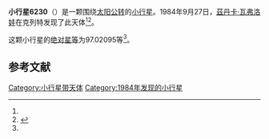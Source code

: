 {{Infobox planet
| bgcolour = #FFFFC0
| name = 6230
| symbol = 
| image = 
| caption = 
| discovery = yes
| discovery_ref = 
| discoverer = [[茲丹卡·瓦弗洛娃|茲丹卡·瓦弗洛娃]]
| discovery_site = [[克列特|克列特]] 
| discovered = 1984年9月27日
| designations = yes
| mp_name = 
| named_after = 
| alt_names = 1984 SG1/ 1986 AB2
| mp_category = [[主带小行星|主带小行星]]
| orbit_ref = <ref name="a">[http://ssd.jpl.nasa.gov/sbdb.cgi?sstr=6230 6230] {{Wayback|url=http://ssd.jpl.nasa.gov/sbdb.cgi?sstr=6230 |date=20110610024211 }}，小行星數據庫瀏覽器（JPL Small-Body Database Browser）－[[美国国家航空航天局|美国国家航空航天局]]喷气推进实验室</ref>
| epoch = 2456400.5 (2013年4月18日更新)
| aphelion = {{convert|3.0148736|AU|km|3|abbr=on|lk=out}}
| perihelion = {{convert|2.5509202|AU|km|3|abbr=on}}
| semimajor = {{convert|2.7828969|AU|km|3|abbr=on}}
| eccentricity = 0.083358
| period = 1695.680786 [[日|日]]<br />4.64[[儒略年|儒略年]]
| avg_speed = 
| inclination = 3.27739
| asc_node = 287.10364
| mean_anomaly = 
| arg_peri = 97.02095
| satellites = 
| physical_characteristics = yes
| dimensions = 
| mass = 
| density = 
| surface_grav = 
| escape_velocity = 
| sidereal_day = 
| axial_tilt = 
| pole_ecliptic_lat = 
| pole_ecliptic_lon = 
| albedo = 
| temperatures= 
| temp_name1 = 
| mean_temp_1 = 
| max_temp_1 = 
| temp_name2 = 
| max_temp_2 = 
| spectral_type = 
| abs_magnitude = 97.02095
}}

'''小行星6230'''（{{lang-en|6230}}）是一颗围绕[[太阳|太阳]][[公转|公转]]的[[小行星|小行星]]。1984年9月27日，[[茲丹卡·瓦弗洛娃|茲丹卡·瓦弗洛娃]]在克列特发现了此天体<ref name="a" /><ref>{{cite news|title=小行星列表|url=http://cfa-www.harvard.edu/iau/lists/NumberedMPs.txt|accessdate=2013-07-08|newspaper=哈佛大学|archive-date=2008-05-17|archive-url=https://web.archive.org/web/20080517010638/http://cfa-www.harvard.edu/iau/lists/NumberedMPs.txt|dead-url=no}}</ref>。

这颗小行星的[[绝对星等|绝对星等]]为97.02095等<ref name="a" />。

==参考文献==
{{reflist}}
{{Minor Planet Number|[[小行星6229|小行星6229]]|[[小行星6231|小行星6231]]}}

{{小天体}}

[[Category:小行星带天体|Category:小行星带天体]]
[[Category:1984年发现的小行星|Category:1984年发现的小行星]]

{{asteroid-stub}}